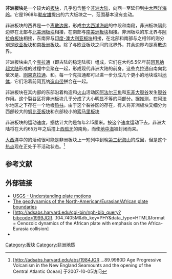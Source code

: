 {{Infobox tectonic plate
| image = File:AfricanPlate.png
| alt = 非洲板块
| type = [[板塊列表#主要板塊|主要板塊]]
| area = {{convert|61,300,000|km2|sqmi|abbr=off}}<ref>{{Cite web | title = Sizes of Tectonic or Lithospheric Plates | publisher = About.com | url = http://geology.about.com/library/bl/blplate_size_table.htm | accessdate = 30 June 2015 | archive-date = 2016-06-05 | archive-url = https://web.archive.org/web/20160605161523/http://geology.about.com/library/bl/blplate_size_table.htm | dead-url = yes }}</ref>
| move_direction =
| move_speed =
| geo_features = [[非洲|非洲]]、[[大西洋|大西洋]]、[[地中海|地中海]]
}}

'''非洲板块'''是一个较大的[[板块|板块]]，几乎包含整个[[非洲|非洲]][[大陆|大陆]]，向西一至延伸到[[中大西洋海岭|中大西洋海岭]]。它是1968年[[勒皮雄|勒皮雄]]提出的六大板块之一，范围基本没有变动。

非洲板块的西界是一个[[离散边界|离散边界]]，形成[[中大西洋海岭|中大西洋海岭]]的中段和南段，非洲板块隔此边界在北部与[[北美洲板块|北美洲板块]]相接，在南部与[[南美洲板块|南美洲板块]]相接。非洲板块的东北界与[[阿拉伯板块|阿拉伯板块]]相接，东南界与[[印度-澳大利亚板块|印度-澳大利亚板块]]相接，在北部和南部与之相邻的则分别是[[欧亚板块|欧亚板块]]和[[南极洲板块|南极洲板块]]。除了与欧亚板块之间的北界外，其余边界均是离散边界。

非洲板块由几个[[克拉通|克拉通]]（即古陆的稳定陆核）组成，它们在大约5.5亿年前[[冈瓦纳|冈瓦纳]][[超大陆|超大陆]]形成的过程中会聚在一起，形成现代非洲大陆的前身。这些克拉通自南向北依次是{{le|卡拉哈里克拉通|Kalahari Craton}}、[[刚果克拉通|刚果克拉通]]、{{le|坦尚尼亞克拉通|Tanzania Craton}}和{{le|西非克拉通|West African Craton}}。每一个克拉通都可以进一步分成几个更小的地块或叫[[地体|地体]]，它们沿着前冈瓦纳[[造山带|造山带]]拼合在一起。

非洲板块在其内部的东部沿着构造和[[火山|火山]]活动区[[阿法爾三角|阿法尔三角]]和[[东非大裂谷|东非大裂谷]]发生[[裂谷|裂谷]]作用。这个裂谷区将非洲板块几乎分成了大小明显不等的两部分。据推测，在阿法尔地区之下存在一个地幔[[热柱|热柱]]。由于这个裂谷区的存在，有人将非洲板块又细分为西部较大的[[努比亚板块|努比亚板块]]和东部较小的[[索马里板块|索马里板块]]

非洲板块的运动速度，据估计大约是每年2.15厘米。按这个速度运动下去，非洲大陆将在大约65万年之后撞上[[西班牙|西班牙]]的南角，而使[[地中海|地中海]]被封闭而来。

[[大西洋|大西洋]]中的{{le|新英格兰热点|New England hotspot}}的活动很可能是非洲板块上一短列中到晚[[第三纪|第三纪]][[海底山|海山]]的成因，但是这个[[热点|热点]]现在正处于不活动状态。<ref name="SE">[http://adsabs.harvard.edu/abs/1984JGR....89.9980D Age Progressive Volcanism in the New England Seamounts and the opening of the Central Atlantic Ocean] {{Wayback|url=http://adsabs.harvard.edu/abs/1984JGR....89.9980D |date=20171109220421 }}于2007-10-05访问</ref>

==参考文献==
{{reflist}}

==外部链接==
*[http://pubs.usgs.gov/publications/text/understanding.html USGS - Understanding plate motions] {{Wayback|url=http://pubs.usgs.gov/publications/text/understanding.html |date=20060207093949 }}
*[https://web.archive.org/web/20080301152140/http://www.onderzoekinformatie.nl/en/oi/nod/onderzoek/OND1273645/ The geodynamics of the North-American/Eurasian/African plate boundaries]
*[http://adsabs.harvard.edu/cgi-bin/nph-bib_query?bibcode=1999JGR...104.7405M&db_key=PHY&data_type=HTML&format= Cenozoic dynamics of the African plate with emphasis on the Africa-Eurasia collision]
*{{cite web|url=http://hypertextbook.com/facts/ZhenHuang.shtml|title=Speed of the Continental Plates|last=Huang|first=Zhen Shao|year=1997|work=The Physics Factbook|deadurl=yes|archiveurl=https://www.webcitation.org/65EJD0m8X?url=http://hypertextbook.com/facts/ZhenHuang.shtml|archivedate=2012-02-05}}

{{DEFAULTSORT:African Plate}}
{{地球板块}}
[[Category:板块|Category:板块]]
[[Category:非洲地质|Category:非洲地质]]